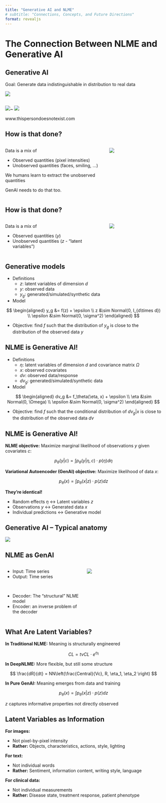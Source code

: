 ```yaml
---
title: "Generative AI and NLME"
# subtitle: "Connections, Concepts, and Future Directions"
format: revealjs
---
```


# The Connection Between NLME and Generative AI


## Generative AI
[Goal]{.att}: 
Generate data indistinguishable in distribution to real data


![](images/observed_synthetic_contour.png)

##

![](images/people_1.jpeg)~
![](images/people_2.jpeg)

[www.thispersondoesnotexist.com]{.centering}

## How is that done?

:::: {.columns}

::: {.column width="65%"}
Data is a mix of

- Observed quantities (pixel intensities)
- Unobserved quantities (faces, smiling, ...)
  
We humans learn to extract the unobserved quantities 

GenAI needs to do that too.

:::
::: {.column width="35%"}
![](images/people_1.jpeg)
:::
::::

## How is that done?

:::: {.columns}

::: {.column width="65%"}
Data is a mix of

- Observed quantities ([$y$]{.att})
- Unobserved quantities ([$z$]{.att} - "latent variables")
  
:::
::: {.column width="35%"}
![](images/people_1.jpeg)
:::
::::

## Generative models

- Definitions
  - $z$: latent variables of dimension $d$
  - $y$: observed data
  - $y_g$: generated/simulated/synthetic data
- Model

$$
\begin{aligned}
y_g &= f(z) + \epsilon \\
z &\sim Normal(0, I_{d\times d}) \\
\epsilon &\sim Normal(0, \sigma^2)
\end{aligned}
$$

- Objective: find $f$ such that the distribution of $y_g$ is close to the distribution of the observed data $y$

## NLME is Generative AI!

- Definitions
  - $\eta$: latent variables of dimension $d$ and covariance matrix $\Omega$
  - $x$: observed covariates
  - $dv$: observed data/response
  - $dv_g$: generated/simulated/synthetic data
- Model

$$
\begin{aligned}
dv_g &= f_\theta(\eta, x) + \epsilon \\
\eta &\sim Normal(0, \Omega) \\
\epsilon &\sim Normal(0, \sigma^2)
\end{aligned}
$$

- Objective: find $f$ such that the conditional distribution of $dv_g | x$ is close to the distribution of the observed data $dv$
  

## NLME is Generative AI!

**NLME objective:** Maximize marginal likelihood of observations $y$ given covariates $c$:

$$
p_\theta(y | c) = \int p_\theta(y | \eta, c) \cdot p(\eta) d\eta
$$

**Variational Autoencoder (GenAI) objective:** Maximize likelihood of data $x$:

$$
p_\theta(x) = \int p_\theta(x | z) \cdot p(z) dz
$$

<!-- ![](images/vae_tutorial_arxiv.png) -->

**They're identical!**

- Random effects $\eta$ ↔ Latent variables $z$
- Observations $y$ ↔ Generated data $x$ 
- Individual predictions ↔ Generative model

<!-- ![](images/vae_tutorial_eq_1.png) -->
<!-- ![](images/vae_tutorial_eq_2.png) -->

<!-- [Marginal likelihood at the heart of generative AI and NLME!]{.att} -->

## Generative AI -- Typical anatomy

![](images/vae_architecture.png)

## NLME as GenAI

:::: {.columns}
::: {.column width="50%"}
- Input: Time series
- Output: Time series

&nbsp;

- Decoder: The "structural" NLME model
- Encoder: an inverse problem of the decoder
:::
::: {.column width="50%"}
![](images/vae_architecture.png)
:::
::::


## What Are Latent Variables? {.smaller}

**In Traditional NLME:** Meaning is structurally engineered

$$
CL = tvCL \cdot e^{\eta_1}
$$

**In DeepNLME:** More flexible, but still some structure

$$
\frac{dR}{dt} = NN\left(\frac{Central}{Vc}, R, \eta_1, \eta_2 \right)
$$

**In Pure GenAI:** Meaning emerges from data and training

$$
p_\theta(x) = \int p_\theta(x | z) \cdot p(z) dz
$$

$z$ captures informative properties not directly observed

## Latent Variables as Information

**For images:**

- Not pixel-by-pixel intensity
- **Rather:** Objects, characteristics, actions, style, lighting

**For text:**  

- Not individual words
- **Rather:** Sentiment, information content, writing style, language

**For clinical data:**

- Not individual measurements
- **Rather:** Disease state, treatment response, patient phenotype

